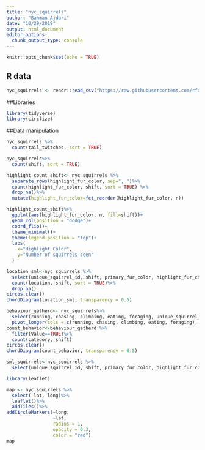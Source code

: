 ```yaml
---
title: "nyc_squirrels"
author: "Bahman Ajdari"
date: "10/29/2019"
output: html_document
editor_options: 
  chunk_output_type: console
---
```


```r
knitr::opts_chunk$set(echo = TRUE)
```

## R data
```r
nyc_squirrels <- readr::read_csv("https://raw.githubusercontent.com/rfordatascience/tidytuesday/master/data/2019/2019-10-29/nyc_squirrels.csv")
```

##Libraries

```r
library(tidyverse)
library(circlize)
```

##Data manipulation
```r
nyc_squirrels %>%
  count(tail_twitches, sort = TRUE)

nyc_squirrels%>%
  count(shift, sort = TRUE)


```

```r
highlight_count_shift<- nyc_squirrels %>%
  separate_rows(highlight_fur_color, sep=", ")%>%
  count(highlight_fur_color, shift, sort = TRUE) %>%
  drop_na()%>%
  mutate(highlight_fur_color=fct_reorder(highlight_fur_color, n))

highlight_count_shift%>%
  ggplot(aes(highlight_fur_color, n, fill=shift))+
  geom_col(position = "dodge")+
  coord_flip()+
  theme_minimal()+
  theme(legend.position = "top")+
  labs(
    x="Highlight Color",
    y="Number of squirrels seen"
  )
```

```r
location_sml<-nyc_squirrels %>%
  select(unique_squirrel_id, shift, primary_fur_color, highlight_fur_color, location, lat, long)%>%
  count(location, shift, sort = TRUE)%>%
  drop_na()
circos.clear()
chordDiagram(location_sml, transparency = 0.5)
```

```r
behaviour_gatherd<- nyc_squirrels%>%
  select(running, chasing, climbing, eating, foraging, unique_squirrel_id, shift, other_activities)%>%
  pivot_longer(cols = c(running, chasing, climbing, eating, foraging), names_to = "category", values_to = "Value")
count_behavior<-behaviour_gatherd %>%
  filter(Value==TRUE)%>%
  count(category, shift)
circos.clear()
chordDiagram(count_behavior, transparency = 0.5)
```

```r
sml_squirrels<-nyc_squirrels %>%
  select(unique_squirrel_id, shift, primary_fur_color, highlight_fur_color, location, lat, long)

library(leaflet)
```

```r
map <- nyc_squirrels %>%
  select( lat, long)%>%
  leaflet()%>%
  addTiles()%>%
addCircleMarkers(~long,
                 ~lat, 
                 radius = 1,
                 opacity = 0.3,
                 color = "red")
map


```
